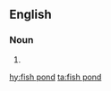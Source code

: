 ==English==

===Noun===
{{en-noun}}

# {{alternative spelling of|fishpond}}

[[hy:fish pond]]
[[ta:fish pond]]